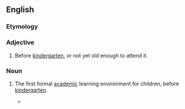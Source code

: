 ==English==

===Etymology===
{{prefix|en|pre|kindergarten}}

===Adjective===
{{en-adj|-}}

# Before [[kindergarten]], or not yet old enough to attend it.

===Noun===
{{en-noun|~}}

# {{lb|en|US}} The first formal [[academic]] learning environment for children, before [[kindergarten]].
#* {{quote-journal|lang=en|date=June 6, 2008|author=Jennifer Medina|title=Parents Find Frustration With Process at Schools|work=New York Times|url=http://www.nytimes.com/2008/06/06/education/06schools.html
|passage=This year, Schools Chancellor Joel I. Klein has streamlined and centralized the dizzying array of admission procedures for the city’s '''prekindergartens''' and middle schools.}}
